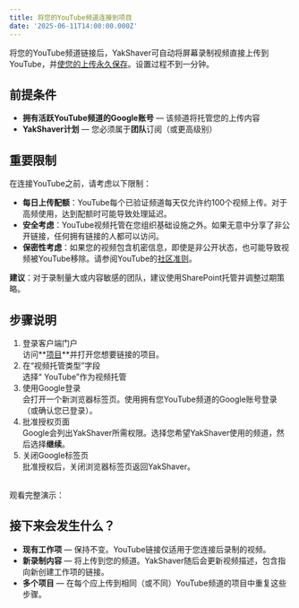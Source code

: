 ```yaml
---
title: 将您的YouTube频道连接到项目
date: '2025-06-11T14:00:00.000Z'
---
```


将您的YouTube频道链接后，YakShaver可自动将屏幕录制视频直接上传到YouTube，并[使您的上传永久保存](/docs/make-uploads-permanent)。设置过程不到一分钟。

## 前提条件

* **拥有活跃YouTube频道的Google账号** — 该频道将托管您的上传内容
* **YakShaver计划** — 您必须属于**团队**订阅（或更高级别）

## 重要限制

在连接YouTube之前，请考虑以下限制：

* **每日上传配额**：YouTube每个已验证频道每天仅允许约100个视频上传。对于高频使用，达到配额时可能导致处理延迟。
* **安全考虑**：YouTube视频托管在您组织基础设施之外。如果无意中分享了非公开链接，任何拥有链接的人都可以访问。
* **保密性考虑**：如果您的视频包含机密信息，即使是非公开状态，也可能导致视频被YouTube移除。请参阅YouTube的[社区准则](https://support.google.com/youtube/answer/9288567?en-GB\&sjid=6696618074483827073-NA)。

**建议**：对于录制量大或内容敏感的团队，建议使用SharePoint托管并调整过期策略。

## 步骤说明

1. 登录客户端门户\
   访问**[项目](https://portal.yakshaver.ai/settings/projects)**并打开您想要链接的项目。
2. 在“视频托管类型”字段\
   选择“ YouTube”作为视频托管
3. 使用Google登录\
   会打开一个新浏览器标签页。使用拥有您YouTube频道的Google账号登录（或确认您已登录）。
4. 批准授权页面\
   Google会列出YakShaver所需权限。选择您希望YakShaver使用的频道，然后选择**继续**。
5. 关闭Google标签页\
   批准授权后，关闭浏览器标签页返回YakShaver。

\
观看完整演示：

<Youtube thumbnail="https://img.youtube.com/vi/Ke7uR7ZSn_U/maxresdefault.jpg" externalVideoLink="https://www.youtube.com/embed/Ke7uR7ZSn_U?si=QClYhHFffnlkRoat" />

## 接下来会发生什么？

* **现有工作项** — 保持不变。YouTube链接仅适用于您连接后录制的视频。
* **新录制内容** — 将上传到您的频道。YakShaver随后会更新视频描述，包含指向新创建工作项的链接。
* **多个项目** — 在每个应上传到相同（或不同）YouTube频道的项目中重复这些步骤。
